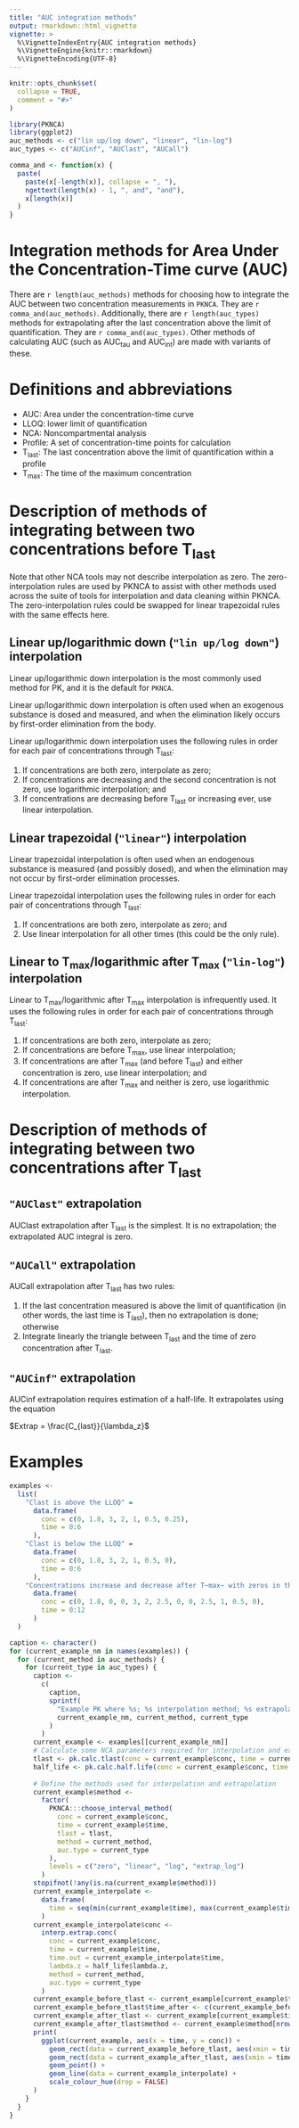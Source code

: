 ```yaml
---
title: "AUC integration methods"
output: rmarkdown::html_vignette
vignette: >
  %\VignetteIndexEntry{AUC integration methods}
  %\VignetteEngine{knitr::rmarkdown}
  %\VignetteEncoding{UTF-8}
---
```


```r
knitr::opts_chunk$set(
  collapse = TRUE,
  comment = "#>"
)
```

```r
library(PKNCA)
library(ggplot2)
auc_methods <- c("lin up/log down", "linear", "lin-log")
auc_types <- c("AUCinf", "AUClast", "AUCall")

comma_and <- function(x) {
  paste(
    paste(x[-length(x)], collapse = ", "),
    ngettext(length(x) - 1, ", and", "and"),
    x[length(x)]
  )
}
```

# Integration methods for Area Under the Concentration-Time curve (AUC)

There are `r length(auc_methods)` methods for choosing how to integrate the AUC
between two concentration measurements in `PKNCA`.  They are
`r comma_and(auc_methods)`.  Additionally, there are `r length(auc_types)`
methods for extrapolating after the last concentration above the limit of
quantification.  They are `r comma_and(auc_types)`.  Other methods of
calculating AUC (such as AUC~tau~ and AUC~int~) are made with variants of these.

# Definitions and abbreviations

* AUC: Area under the concentration-time curve
* LLOQ: lower limit of quantification
* NCA: Noncompartmental analysis
* Profile: A set of concentration-time points for calculation
* T~last~: The last concentration above the limit of quantification within a profile
* T~max~: The time of the maximum concentration

# Description of methods of integrating between two concentrations before T~last~

Note that other NCA tools may not describe interpolation as zero.  The
zero-interpolation rules are used by PKNCA to assist with other methods used
across the suite of tools for interpolation and data cleaning within PKNCA.  The
zero-interpolation rules could be swapped for linear trapezoidal rules with the
same effects here.

## Linear up/logarithmic down (`"lin up/log down"`) interpolation

Linear up/logarithmic down interpolation is the most commonly used method for
PK, and it is the default for `PKNCA`.

Linear up/logarithmic down interpolation is often used when an exogenous
substance is dosed and measured, and when the elimination likely occurs by
first-order elimination from the body.

Linear up/logarithmic down interpolation uses the following rules in order for
each pair of concentrations through T~last~:

1. If concentrations are both zero, interpolate as zero;
2. If concentrations are decreasing and the second concentration is not zero,
   use logarithmic interpolation; and
3. If concentrations are decreasing before T~last~ or increasing ever, use
   linear interpolation.

## Linear trapezoidal (`"linear"`) interpolation

Linear trapezoidal interpolation is often used when an endogenous substance is
measured (and possibly dosed), and when the elimination may not occur by
first-order elimination processes.

Linear trapezoidal interpolation uses the following rules in order for each pair
of concentrations through T~last~:

1. If concentrations are both zero, interpolate as zero; and
2. Use linear interpolation for all other times (this could be the only rule).

## Linear to T~max~/logarithmic after T~max~ (`"lin-log"`) interpolation

Linear to T~max~/logarithmic after T~max~ interpolation is infrequently used.
It uses the following rules in order for each pair of concentrations through
T~last~:

1. If concentrations are both zero, interpolate as zero;
2. If concentrations are before T~max~, use linear interpolation;
3. If concentrations are after T~max~ (and before T~last~) and either concentration is zero, use linear interpolation; and
4. If concentrations are after T~max~ and neither is zero, use logarithmic interpolation.

# Description of methods of integrating between two concentrations after T~last~

## `"AUClast"` extrapolation

AUClast extrapolation after T~last~ is the simplest.  It is no extrapolation;
the extrapolated AUC integral is zero.

## `"AUCall"` extrapolation

AUCall extrapolation after T~last~ has two rules:

1. If the last concentration measured is above the limit of quantification (in
   other words, the last time is T~last~), then no extrapolation is done; otherwise
2. Integrate linearly the triangle between T~last~ and the time of zero
   concentration after T~last~.

## `"AUCinf"` extrapolation

AUCinf extrapolation requires estimation of a half-life.  It extrapolates using the equation

$Extrap = \frac{C_{last}}{\lambda_z}$

# Examples

```r
examples <-
  list(
    "Clast is above the LLOQ" =
      data.frame(
        conc = c(0, 1.8, 3, 2, 1, 0.5, 0.25),
        time = 0:6
      ),
    "Clast is below the LLOQ" =
      data.frame(
        conc = c(0, 1.8, 3, 2, 1, 0.5, 0),
        time = 0:6
      ),
    "Concentrations increase and decrease after T~max~ with zeros in the middle" =
      data.frame(
        conc = c(0, 1.8, 0, 0, 3, 2, 2.5, 0, 0, 2.5, 1, 0.5, 0),
        time = 0:12
      )
  )
```

```r
caption <- character()
for (current_example_nm in names(examples)) {
  for (current_method in auc_methods) {
    for (current_type in auc_types) {
      caption <-
        c(
          caption,
          sprintf(
            "Example PK where %s; %s interpolation method; %s extrapolation method (AUC type)",
            current_example_nm, current_method, current_type
          )
        )
      current_example <- examples[[current_example_nm]]
      # Calculate some NCA parameters required for interpolation and extrapolation
      tlast <- pk.calc.tlast(conc = current_example$conc, time = current_example$time)
      half_life <- pk.calc.half.life(conc = current_example$conc, time = current_example$time)
      
      # Define the methods used for interpolation and extrapolation
      current_example$method <-
        factor(
          PKNCA:::choose_interval_method(
            conc = current_example$conc,
            time = current_example$time,
            tlast = tlast,
            method = current_method,
            auc.type = current_type
          ),
          levels = c("zero", "linear", "log", "extrap_log")
        )
      stopifnot(!any(is.na(current_example$method)))
      current_example_interpolate <-
        data.frame(
          time = seq(min(current_example$time), max(current_example$time) + diff(current_example$time)[1], length.out = 200)
        )
      current_example_interpolate$conc <-
        interp.extrap.conc(
          conc = current_example$conc,
          time = current_example$time,
          time.out = current_example_interpolate$time,
          lambda.z = half_life$lambda.z,
          method = current_method,
          auc.type = current_type
        )
      current_example_before_tlast <- current_example[current_example$time <= tlast, ]
      current_example_before_tlast$time_after <- c(current_example_before_tlast$time[-1], NA)
      current_example_after_tlast <- current_example[current_example$time >= tlast, ][1,]
      current_example_after_tlast$method <- current_example$method[nrow(current_example)]
      print(
        ggplot(current_example, aes(x = time, y = conc)) +
          geom_rect(data = current_example_before_tlast, aes(xmin = time, xmax = time_after, ymin = -Inf, ymax = Inf, fill = method), alpha = 0.2) +
          geom_rect(data = current_example_after_tlast, aes(xmin = time, xmax = Inf, ymin = -Inf, ymax = Inf, fill = method), alpha = 0.2) +
          geom_point() +
          geom_line(data = current_example_interpolate) +
          scale_colour_hue(drop = FALSE)
      )
    }
  }
}
```
